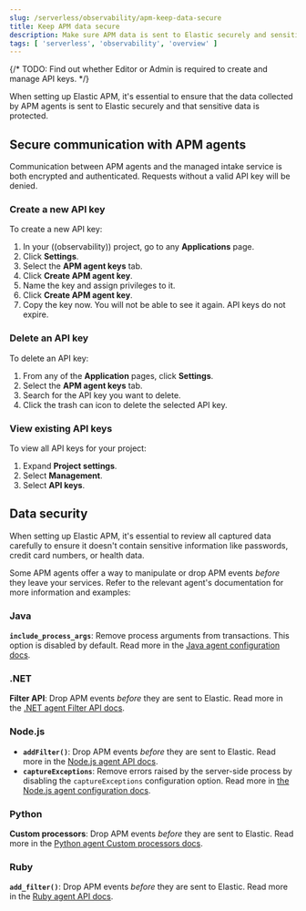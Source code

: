 ```yaml
---
slug: /serverless/observability/apm-keep-data-secure
title: Keep APM data secure
description: Make sure APM data is sent to Elastic securely and sensitive data is protected.
tags: [ 'serverless', 'observability', 'overview' ]
---
```


<p><DocBadge template="technical preview" /></p>


<Roles role="Editor" goal="create and manage API keys" />

{/* TODO: Find out whether Editor or Admin is required to create and manage API keys. */}

When setting up Elastic APM, it's essential to ensure that the data collected by
APM agents is sent to Elastic securely and that sensitive data is protected.

## Secure communication with APM agents

Communication between APM agents and the managed intake service is both encrypted and authenticated.
Requests without a valid API key will be denied.

### Create a new API key

To create a new API key:

1. In your ((observability)) project, go to any **Applications** page.
1. Click **Settings**.
1. Select the **APM agent keys** tab.
1. Click **Create APM agent key**.
1. Name the key and assign privileges to it.
1. Click **Create APM agent key**.
1. Copy the key now. You will not be able to see it again. API keys do not expire.

### Delete an API key

To delete an API key:

1. From any of the **Application** pages, click **Settings**.
1. Select the **APM agent keys** tab.
1. Search for the API key you want to delete.
1. Click the trash can icon to delete the selected API key.

### View existing API keys

To view all API keys for your project:

1. Expand **Project settings**.
1. Select **Management**.
1. Select **API keys**.

## Data security

When setting up Elastic APM, it's essential to review all captured data carefully to ensure it doesn't contain sensitive information like passwords, credit card numbers, or health data.

Some APM agents offer a way to manipulate or drop APM events _before_ they leave your services.
Refer to the relevant agent's documentation for more information and examples:

### Java

**`include_process_args`**: Remove process arguments from transactions. This option is disabled by default. Read more in the [Java agent configuration docs](((apm-java-ref-v))/config-reporter.html#config-include-process-args).

### .NET

**Filter API**: Drop APM events _before_ they are sent to Elastic. Read more in the [.NET agent Filter API docs](((apm-dotnet-ref-v))/public-api.html#filter-api).

### Node.js

* **`addFilter()`**: Drop APM events _before_ they are sent to Elastic. Read more in the [Node.js agent API docs](((apm-node-ref-v))/agent-api.html#apm-add-filter).
* **`captureExceptions`**: Remove errors raised by the server-side process by disabling the `captureExceptions` configuration option. Read more in [the Node.js agent configuration docs](((apm-node-ref-v))/configuration.html#capture-exceptions).

### Python

**Custom processors**: Drop APM events _before_ they are sent to Elastic. Read more in the [Python agent Custom processors docs](((apm-py-ref-v))/sanitizing-data.html).

### Ruby

**`add_filter()`**: Drop APM events _before_ they are sent to Elastic. Read more in the [Ruby agent API docs](((apm-ruby-ref-v))/api.html#api-agent-add-filter).
